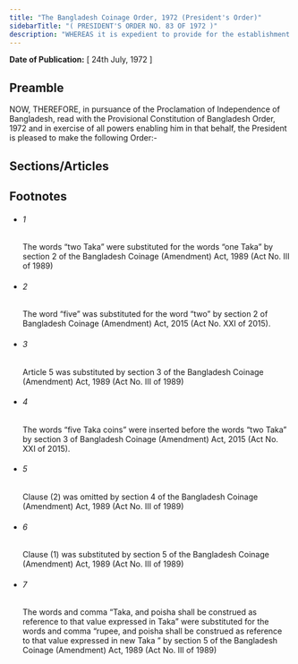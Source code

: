 ```yaml
---
title: "The Bangladesh Coinage Order, 1972 (President's Order)"
sidebarTitle: "( PRESIDENT'S ORDER NO. 83 OF 1972 )"
description: "WHEREAS it is expedient to provide for the establishment of the Mint and for the issue and putting into circulation of Taka coins of the Government of the People’s Republic of Bangladesh;"
---
```


**Date of Publication:** [ 24th July, 1972 ]

## Preamble

NOW, THEREFORE, in pursuance of the Proclamation of Independence of Bangladesh, read with the Provisional Constitution of Bangladesh Order, 1972 and in exercise of all powers enabling him in that behalf, the President is pleased to make the following Order:-

## Sections/Articles

## Footnotes

- ###### 1

  The words “two Taka” were substituted for the words “one Taka” by section 2 of the Bangladesh Coinage (Amendment) Act, 1989 (Act No. III of 1989)

- ###### 2

  The word “five” was substituted for the word “two” by section 2 of Bangladesh Coinage (Amendment) Act, 2015 (Act No. XXI of 2015).

- ###### 3

  Article 5 was substituted by section 3 of the Bangladesh Coinage (Amendment) Act, 1989 (Act No. III of 1989)

- ###### 4

  The words “five Taka coins” were inserted before the words “two Taka” by section 3 of Bangladesh Coinage (Amendment) Act, 2015 (Act No. XXI of 2015).

- ###### 5

  Clause (2) was omitted by section 4 of the Bangladesh Coinage (Amendment) Act, 1989 (Act No. III of 1989)

- ###### 6

  Clause (1) was substituted by section 5 of the Bangladesh Coinage (Amendment) Act, 1989 (Act No. III of 1989)

- ###### 7

  The words and comma “Taka, and poisha shall be construed as reference to that value expressed in Taka” were substituted for the words and comma “rupee, and poisha shall be construed as reference to that value expressed in new Taka ” by section 5 of the Bangladesh Coinage (Amendment) Act, 1989 (Act No. III of 1989)
